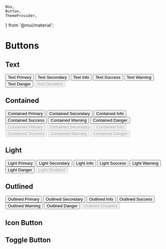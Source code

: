	Box,
	Button,
	ThemeProvider,
} from '@mui/material';

<Meta title="Mui Components/Input/Button" />

# Buttons

## Text

<ThemeProvider theme={theme}>
	<Box sx={{ display: 'flex', gap: 2, flexWrap: 'wrap' }}>
		<Button variant="text" color="primary">Text Primary</Button>
		<Button variant="text" color="secondary">Text Secondary</Button>
		<Button variant="text" color="info">Text Info</Button>
		<Button variant="text" color="success">Text Success</Button>
		<Button variant="text" color="warning">Text Warning</Button>
		<Button variant="text" color="error">Text Danger</Button>
		<Button variant="text" disabled>Text Disabled</Button>
	</Box>
</ThemeProvider>

## Contained

<ThemeProvider theme={theme}>
	<Box sx={{ display: 'flex', gap: 2, flexWrap: 'wrap' }}>
		<Button variant="contained" color="primary">Contained Primary</Button>
		<Button variant="contained" color="secondary">Contained Secondary</Button>
		<Button variant="contained" color="info">Contained Info</Button>
		<Button variant="contained" color="success">Contained Success</Button>
		<Button variant="contained" color="warning">Contained Warning</Button>
		<Button variant="contained" color="error">Contained Danger</Button>
	</Box>
	<Box sx={{ display: 'flex', gap: 2, flexWrap: 'wrap', mt: 2 }}>
		<Button variant="contained" disabled color="primary">Contained Primary</Button>
		<Button variant="contained" disabled color="secondary">Contained Secondary</Button>
		<Button variant="contained" disabled color="info">Contained Info</Button>
		<Button variant="contained" disabled color="success">Contained Success</Button>
		<Button variant="contained" disabled color="warning">Contained Warning</Button>
		<Button variant="contained" disabled color="error">Contained Danger</Button>
	</Box>
</ThemeProvider>

## Light

<ThemeProvider theme={theme}>
	<Box sx={{ display: 'flex', gap: 2, flexWrap: 'wrap' }}>
		<Button variant="light" color="primary">Light Primary</Button>
		<Button variant="light" color="secondary">Light Secondary</Button>
		<Button variant="light" color="info">Light Info</Button>
		<Button variant="light" color="success">Light Success</Button>
		<Button variant="light" color="warning">Light Warning</Button>
		<Button variant="light" color="error">Light Danger</Button>
		<Button variant="light" disabled>Light Disabled</Button>
	</Box>
</ThemeProvider>

## Outlined

<ThemeProvider theme={theme}>
	<Box sx={{ display: 'flex', gap: 2, flexWrap: 'wrap' }}>
		<Button variant="outlined" color="primary">Outlined Primary</Button>
		<Button variant="outlined" color="secondary">Outlined Secondary</Button>
		<Button variant="outlined" color="info">Outlined Info</Button>
		<Button variant="outlined" color="success">Outlined Success</Button>
		<Button variant="outlined" color="warning">Outlined Warning</Button>
		<Button variant="outlined" color="error">Outlined Danger</Button>
		<Button variant="outlined" disabled>Outlined Disabled</Button>
	</Box>
</ThemeProvider>

## Icon Button

<ThemeProvider theme={theme}>
	<Box sx={{ display: 'flex', gap: 3, flexWrap: 'wrap' }}>
		<IconButton aria-label="delete">
			<DeleteIcon />
		</IconButton>
		<IconButton aria-label="delete" color="primary">
			<DeleteIcon />
		</IconButton>
		<IconButton aria-label="delete" disabled color="primary">
			<DeleteIcon />
		</IconButton>
		<IconButton color="secondary" aria-label="add an alarm">
			<AlarmIcon />
		</IconButton>
		<IconButton color="primary" aria-label="add to shopping cart">
			<AddShoppingCartIcon />
		</IconButton>
	</Box>
</ThemeProvider>

## Toggle Button

<ThemeProvider theme={theme}>
	<Box sx={{ display: 'flex', gap: 2, flexWrap: 'wrap' }}>
		<LensToggle color="standard" />
		<LensToggle color="primary" />
		<LensToggle color="secondary" />
		<LensToggle color="info" />
		<LensToggle color="success" />
		<LensToggle color="warning" />
		<LensToggle color="error" />
	</Box>
</ThemeProvider> 